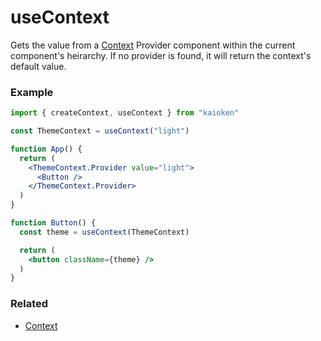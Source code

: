 # useContext

Gets the value from a <a href="/docs/api/context">Context</a> Provider component within the current component's heirarchy. If no provider is found, it will return the context's default value.

### Example
```jsx
import { createContext, useContext } from "kaioken"

const ThemeContext = useContext("light")

function App() {
  return (
    <ThemeContext.Provider value="light">
      <Button />
    </ThemeContext.Provider>
  )  
}

function Button() {
  const theme = useContext(ThemeContext)

  return (
    <button className={theme} />
  )
}
```

### Related
<ul>
  <li><a href="/docs/api/context">Context</a></li>
</ul>
